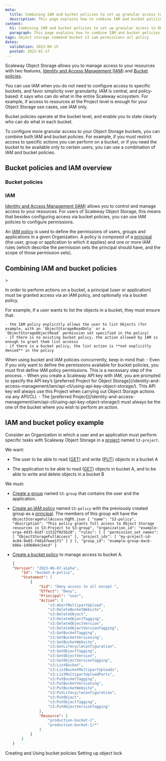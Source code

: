 ```yaml
---
meta:
  title: Combining IAM and bucket policies to set up granular access to Object Storage
  description: This page explains how to combine IAM and bucket policies to manage granular access and action permissions for Object Storage resources.
content:
  h1: Combining IAM and bucket policies to set up granular access to Object Storage
  paragraph: This page explains how to combine IAM and bucket policies to manage granular access and action permissions for Object Storage resources.
tags: object storage command bucket s3 iam permissions acl policy
dates:
  validation: 2023-06-15
  posted: 2023-01-17
---
```


Scaleway Object Storage allows you to manage access to your resources with two features, [Identity and Access Management (IAM)](/identity-and-access-management/iam/concepts/#iam) and [Bucket policies](/storage/object/api-cli/bucket-policy/).

You can use IAM when you do not need to configure access to specific buckets, and favor simplicity over granularity. IAM is central, and policy-based: it says who can do what in the entire Scaleway ecosystem. For example, if access to resources at the Project level is enough for your Object Storage use cases, use IAM only.

Bucket policies operate at the bucket level, and enable you to state clearly who can do what in each bucket.

To configure more granular access to your Object Storage buckets, you can combine both IAM and bucket policies. For example, if you must restrict access to specific actions you can perform on a bucket, or if you need the bucket to be available only to certain users, you can use a combination of IAM and bucket policies.


## Bucket policies and IAM overview

### Bucket policies

<Macro id="storage-bucket-policy" />

### IAM

[Identity and Access Management (IAM)](/identity-and-access-management/iam/concepts/#iam) allows you to control and manage access to your resources. For users of Scaleway Object Storage, this means that besides configuring access via bucket policies, you can use IAM policies to configure permissions.

An [IAM policy](/identity-and-access-management/iam/concepts/#policy) is used to define the permissions of users, groups and applications in a given Organization. A policy is composed of a [principal](/identity-and-access-management/iam/concepts/#principal) (the user, group or application to which it applies) and one or more IAM rules (which describe the permission sets the principal should have, and the scope of those permission sets).

## Combining IAM and bucket policies

<Lightbox src="scaleway-bucket-policy-iam-table.webp" alt="" />>

In order to perform actions on a bucket, a principal (user or application) must be granted access via an IAM policy, and optionally via a bucket policy.

For example, if a user wants to list the objects in a bucket, they must ensure that:

    - the IAM policy explicitly allows the user to list Objects (for example, with an `ObjectStorageReadOnly` or a `ObjectStorageObjectRead` permission set specified in the policy)
    - if there is no existing bucket policy, the action allowed by IAM is enough to grant them list accesss
    - if there is a bucket policy, the list action is **not explicitly denied** in the policy

<Message type="important">
  When using bucket and IAM policies concurrently, keep in mind that:
    - Even if you only want to define the permissions available for bucket policies, you must first define IAM policy permissions. This is a necessary step of the process.
    - When you create a Scaleway API key with IAM, you are prompted to specify the API key’s [preferred Project for Object Storage](/identity-and-access-management/iam/api-cli/using-api-key-object-storage/). This API key will always use this Project when carrying out Object Storage actions via any API/CLI.
    - The [preferred Project](/identity-and-access-management/iam/api-cli/using-api-key-object-storage/) must always be the one of the bucket where you wish to perform an action.
</Message>

## IAM and bucket policy example

Consider an Organization in which a user and an application must perform specific tasks with Scaleway Object Storage in a [project](/console/my-project/concepts/#project) named `S3-project`.

We want: 

- The user to be able to read ([GET](/storage/object/api-cli/object-operations/#getobject)) and write ([PUT](/storage/object/api-cli/object-operations/#putobject)) objects in a bucket A

- The application to be able to read ([GET](/storage/object/api-cli/object-operations/#getobject)) objects in bucket A, and to be able to write and delete objects in a bucket B

We must:

- [Create a group](/identity-and-access-management/iam/how-to/create-group/) named `S3-group` that contains the user and the application.

- [Create an IAM policy](/identity-and-access-management/iam/how-to/create-policy/) named `S3-policy` with the previously created group as a [principal](identity-and-access-management/iam/concepts/#principal). The members of this group will have the `ObjectStorageFullAccess` right.
        ```json
        {
        "name": "S3-policy",
        "description": "This policy grants full access to Object Storage resources in S3-Project to S3-group",
        "organization_id": "example-orga-4d35-81df-11532f025b28",
        "rules": [
            {
            "permission_set_names": [
                "ObjectStorageFullAccess"
            ],
            "project_ids": [
                "my-project-id-4c04-9e03-f48147eee1f1"
            ]
            }
        ],
        "group_id": "example-group-4ac6-b86e-1d960b4c54cd"
        }
        ```
- [Create a bucket policy](/storage/object/api-cli/create-bucket-policy/) to manage access to bucket A.
    ```json
    {
    "Version": "2023-06-07-alpha",
        "Id": "bucket-A-policy",
        "Statement": [
            {
                "Sid": "Deny access to all except ",
                "Effect": "Deny",
                "Principal": "user",
                "Action": [
                    "s3:AbortMultipartUpload",
                    "s3:DeleteBucketWebsite",
                    "s3:DeleteObject",
                    "s3:DeleteObjectTagging",
                    "s3:DeleteObjectVersion",
                    "s3:DeleteObjectVersionTagging",
                    "s3:GetBucketTagging",
                    "s3:GetBucketVersioning",
                    "s3:GetBucketWebsite",
                    "s3:GetLifecycleConfiguration",
                    "s3:GetObjectTagging",
                    "s3:GetObjectVersion",
                    "s3:GetObjectVersionTagging",
                    "s3:ListBucket",
                    "s3:ListBucketMultipartUploads",
                    "s3:ListMultipartUploadParts",
                    "s3:PutBucketTagging",
                    "s3:PutBucketVersioning",
                    "s3:PutBucketWebsite",
                    "s3:PutLifecycleConfiguration",
                    "s3:PutObject",
                    "s3:PutObjectTagging",
                    "s3:PutObjectVersionTagging"
                ],
                "Resource": [
                    "production-bucket-1",
                    "production-bucket-1/*"
                ]
            }
        ]
    }

<Navigation title="See Also">
  <PreviousButton to="/storage/object/api-cli/create-bucket-policy">Creating and Using bucket policies</PreviousButton>
  <NextButton to="/storage/object/api-cli/object-lock/">Setting up object lock</NextButton>
</Navigation>